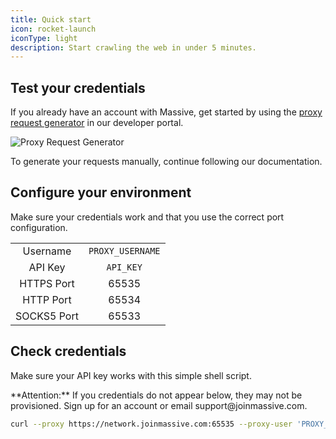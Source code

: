 ```yaml
---
title: Quick start
icon: rocket-launch
iconType: light
description: Start crawling the web in under 5 minutes.
---
```


## Test your credentials

If you already have an account with Massive, get started by using the [proxy request generator](https://partners.joinmassive.com/quickstart) in our developer portal.

![Proxy Request Generator](/images/quickstart-guide.png)

To generate your requests manually, continue following our documentation.

## Configure your environment

Make sure your credentials work and that you use the correct port configuration.

| | |
| :---: | :---: |
| Username    | `PROXY_USERNAME` |
| API Key     | `API_KEY` |
| HTTPS Port  | 65535 |
| HTTP Port   | 65534 |
| SOCKS5 Port | 65533 |

## Check credentials

Make sure your API key works with this simple shell script.

<Info>
  **Attention:** If you credentials do not appear below, they may not be provisioned. Sign up for an account or email support@joinmassive.com.
</Info>

```bash
curl --proxy https://network.joinmassive.com:65535 --proxy-user 'PROXY_USERNAME:API_KEY' https://cloudflare.com/cdn-cgi/trace
```
